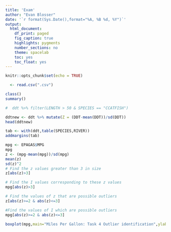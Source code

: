 ```yaml
---
title: 'Exam'
author: "Evan Blosser"
date: '`r format(Sys.Date(),format="%A, %B %d, %Y")`'
output: 
  html_document:
    df_print: paged
    fig_caption: true
    highlights: pygments
    number_sections: no
    theme: spacelab
    toc: yes
    toc_float: yes
---
```

```r
knitr::opts_chunk$set(echo = TRUE)
```


```r
  <- read.csv(".csv")

class()
summary()

#  ddt %>% filter(LENGTH > 50 & SPECIES == "CCATFISH")


```

```r
ddtnew <- ddt %>% mutate(Z = (DDT-mean(DDT))/sd(DDT))
head(ddtnew)
```


```r
tab <- with(ddt,table(SPECIES,RIVER))
addmargins(tab)
```



```r
mpg <- EPAGAS$MPG
mpg
z <- (mpg-mean(mpg))/sd(mpg)
mean(z)
sd(z)^2
# Find the z values greater than 3 in size
z[abs(z)>3]

# Find the I values corresponding to these z values
mpg[abs(z)>3]

# Find the values of z that are possible outliers
z[abs(z)>=2 & abs(z)<=3]

#Find the values of I which are possible outliers
mpg[abs(z)>=2 & abs(z)<=3]

boxplot(mpg,main="Miles Per Gallon: Task 4 Outlier identification",ylab="mpg",col="Blue",notch=TRUE)
```


